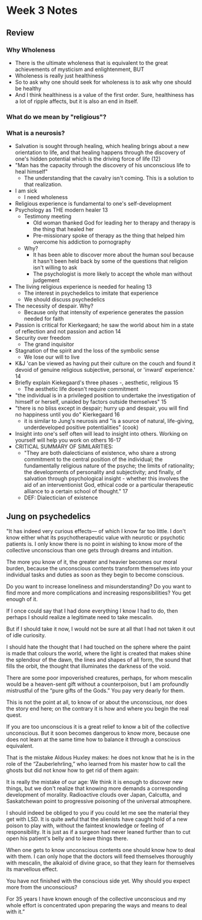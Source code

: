 # Week 3 Notes

## Review

### Why Wholeness
- There is the ultimate wholeness that is equivalent to the great achievements of mysticism and enlightenment, BUT
- Wholeness is really just healthiness
- So to ask why one should seek for wholeness is to ask why one should be healthy 
- And I think healthiness is a value of the first order. Sure, healthiness has a lot of ripple affects, but it is also an end in itself.

### What do we mean by "religious"?


### What is a neurosis?

- Salvation is sought through healing, which healing brings about a new orientation to life, and that healing happens through the discovery of one's hidden potential which is the driving force of life (12)
- "Man has the capacity through the discovery of his unconscious life to heal himself" 
    - The understanding that the cavalry isn't coming. This is a solution to that realization. 
- I am sick
    - I need wholeness
- Religious experience is fundamental to one's self-development
- Psychology as THE modern healer 13
    - Testimony meeting
        - Old woman thanked God for leading her to therapy and therapy is the thing that healed her
        - Pre-missionary spoke of therapy as the thing that helped him overcome his addiction to pornography 
    - Why?
        - It has been able to discover more about the human soul because it hasn't been held back by some of the questions that religion isn't willing to ask
        - The psychologist is more likely to accept the whole man without judgement
- The living religious experience is needed for healing 13
    - The interest in psychedelics to imitate that experience
    - We should discuss psychedelics
- The necessity of despair. Why?
    - Because only that intensity of experience generates the passion needed for faith
- Passion is critical for Kierkegaard; he saw the world about him in a state of reflection and not passion and action 14 
- Security over freedom 
    - The grand inquisitor
- Stagnation of the spirit and the loss of the symbolic sense
    - We lose our will to live
- K&J 'can be viewed as having put their culture on the couch and found it devoid of genuine religious subjective, personal, or 'inward' experience.' 14
- Briefly explain Kiekegaard's three phases -, aesthetic, religious 15
    - The aesthetic life doesn't require commitment
- "the individual is in a privileged position to undertake the investigation of himself or herself, unaided by factors outside themselves" 15
- "there is no bliss except in despair; hurry up and despair, you will find no happiness until you do" Kierkegaard 16
    - it is similar to Jung's neurosis and "is a source of natural, life-giving, underdeveloped positive potentialities" (cook)
- Insight into one's self often will lead to insight into others. Working on yourself will help you work on others 16-17
- CRITICAL SUMMARY OF SIMILARITIES:
    - "They are both dialecticians of existence, who share a strong commitment to the central position of the individual; the fundamentally religious nature of the psyche; the limits of rationality; the developments of personality and subjectivity; and finally, of salvation through psychological insight - whether this involves the aid of an interventionist God, ethical code or a particular therapeutic alliance to a certain school of thought." 17
    - DEF: Dialectician of existence


## Jung on psychedelics
"It has indeed very curious effects— of which I know far too little. I don't know either what its psychotherapeutic value with neurotic or psychotic patients is. I only know there is no point in wishing to know more of the collective unconscious than one gets through dreams and intuition.

The more you know of it, the greater and heavier becomes our moral burden, because the unconscious contents transform themselves into your individual tasks and duties as soon as they begin to become conscious.

Do you want to increase loneliness and misunderstanding? Do you want to find more and more complications and increasing responsibilities? You get enough of it.

If I once could say that I had done everything I know I had to do, then perhaps I should realize a legitimate need to take mescalin.

But if I should take it now, I would not be sure at all that I had not taken it out of idle curiosity.

I should hate the thought that I had touched on the sphere where the paint is made that colours the world, where the light is created that makes shine the splendour of the dawn, the lines and shapes of all form, the sound that fills the orbit, the thought that illuminates the darkness of the void.

There are some poor impoverished creatures, perhaps, for whom mescalin would be a heaven-sent gift without a counterpoison, but I am profoundly mistrustful of the “pure gifts of the Gods.” You pay very dearly for them.

This is not the point at all, to know of or about the unconscious, nor does the story end here; on the contrary it is how and where you begin the real quest.

If you are too unconscious it is a great relief to know a bit of the collective unconscious. But it soon becomes dangerous to know more, because one does not learn at the same time how to balance it through a conscious equivalent.

That is the mistake Aldous Huxley makes: he does not know that he is in the role of the “Zauberlehrling,” who learned from his master how to call the ghosts but did not know how to get rid of them again:

It is really the mistake of our age: We think it is enough to discover new things, but we don't realize that knowing more demands a corresponding development of morality. Radioactive clouds over Japan, Calcutta, and Saskatchewan point to progressive poisoning of the universal atmosphere.

I should indeed be obliged to you if you could let me see the material they get with LSD. It is quite awful that the alienists have caught hold of a new poison to play with, without the faintest knowledge or feeling of responsibility. It is just as if a surgeon had never leaned further than to cut open his patient's belly and to leave things there.

When one gets to know unconscious contents one should know how to deal with them. I can only hope that the doctors will feed themselves thoroughly with mescalin, the alkaloid of divine grace, so that they learn for themselves its marvellous effect.

You have not finished with the conscious side yet. Why should you expect more from the unconscious?

For 35 years I have known enough of the collective unconscious and my whole effort is concentrated upon preparing the ways and means to deal with it.”

